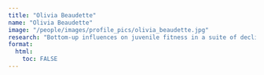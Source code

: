 ```yaml
---
title: "Olivia Beaudette"
name: "Olivia Beaudette"
image: "/people/images/profile_pics/olivia_beaudette.jpg"
research: "Bottom-up influences on juvenile fitness in a suite of declining songbirds"
format:
  html:
    toc: FALSE
---
```


